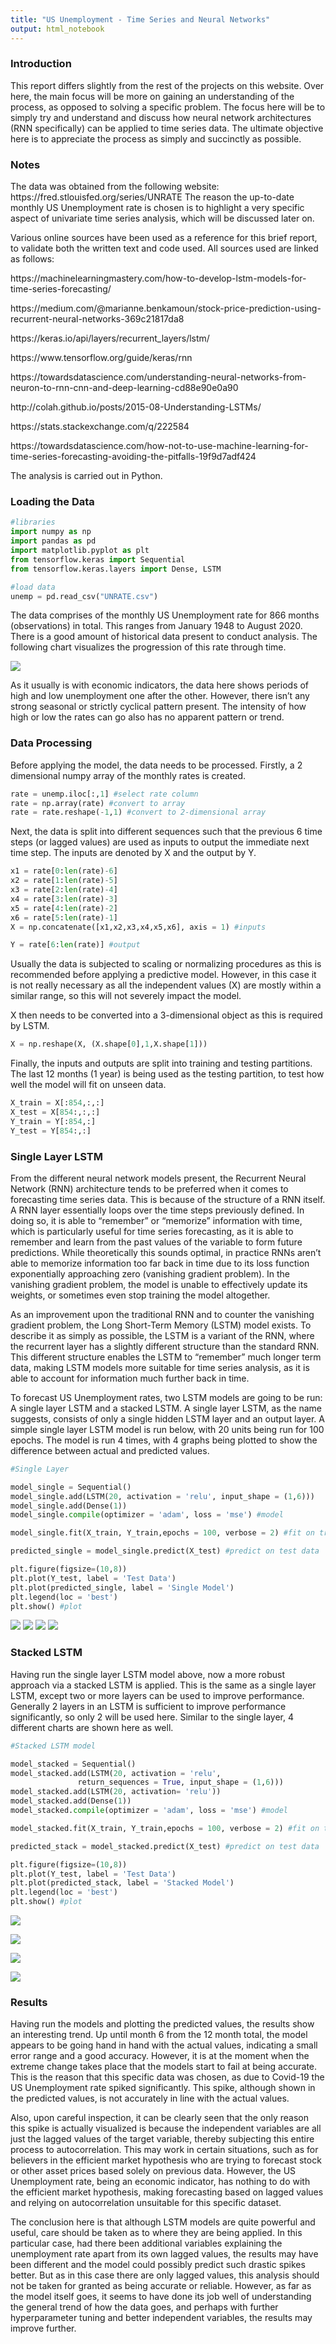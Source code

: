 ```yaml
---
title: "US Unemployment - Time Series and Neural Networks"
output: html_notebook
---
```


### Introduction

This report differs slightly from the rest of the projects on this website. Over here, the main focus will be more on gaining an understanding of the process, as opposed to solving a specific problem. The focus here will be to simply try and understand and discuss how neural network architectures (RNN specifically) can be applied to time series data. The ultimate objective here is to appreciate the process as simply and succinctly as possible.

### Notes

The data was obtained from the following website: https://fred.stlouisfed.org/series/UNRATE The reason the up-to-date monthly US Unemployment rate is chosen is to highlight a very specific aspect of univariate time series analysis, which will be discussed later on. 

Various online sources have been used as a reference for this brief report, to validate both the written text and code used. All sources used are linked as follows:

https://machinelearningmastery.com/how-to-develop-lstm-models-for-time-series-forecasting/

https://medium.com/@marianne.benkamoun/stock-price-prediction-using-recurrent-neural-networks-369c21817da8

https://keras.io/api/layers/recurrent_layers/lstm/

https://www.tensorflow.org/guide/keras/rnn

https://towardsdatascience.com/understanding-neural-networks-from-neuron-to-rnn-cnn-and-deep-learning-cd88e90e0a90

http://colah.github.io/posts/2015-08-Understanding-LSTMs/

https://stats.stackexchange.com/q/222584

https://towardsdatascience.com/how-not-to-use-machine-learning-for-time-series-forecasting-avoiding-the-pitfalls-19f9d7adf424

The analysis is carried out in Python.

### Loading the Data

```python
#libraries
import numpy as np
import pandas as pd
import matplotlib.pyplot as plt
from tensorflow.keras import Sequential
from tensorflow.keras.layers import Dense, LSTM

#load data
unemp = pd.read_csv("UNRATE.csv")
```

The data comprises of the monthly US Unemployment rate for 866 months (observations) in total. This ranges from January 1948 to August 2020. There is a good amount of historical data present to conduct analysis. The following chart visualizes the progression of this rate through time.

![](/images/Rate-with-time.png)

As it usually is with economic indicators, the data here shows periods of high and low unemployment one after the other. However, there isn't any strong seasonal or strictly cyclical pattern present. The intensity of how high or low the rates can go also has no apparent pattern or trend.

### Data Processing

Before applying the model, the data needs to be processed. Firstly, a 2 dimensional numpy array of the monthly rates is created.

```python
rate = unemp.iloc[:,1] #select rate column
rate = np.array(rate) #convert to array
rate = rate.reshape(-1,1) #convert to 2-dimensional array
```

Next, the data is split into different sequences such that the previous 6 time steps (or lagged values) are used as inputs to output the immediate next time step. The inputs are denoted by X and the output by Y. 

```python
x1 = rate[0:len(rate)-6]
x2 = rate[1:len(rate)-5]
x3 = rate[2:len(rate)-4]
x4 = rate[3:len(rate)-3]
x5 = rate[4:len(rate)-2]
x6 = rate[5:len(rate)-1]
X = np.concatenate([x1,x2,x3,x4,x5,x6], axis = 1) #inputs

Y = rate[6:len(rate)] #output
```

Usually the data is subjected to scaling or normalizing procedures as this is recommended before applying a predictive model. However, in this case it is not really necessary as all the independent values (X) are mostly within a similar range, so this will not severely impact the model.

X then needs to be converted into a 3-dimensional object as this is required by LSTM. 

```python
X = np.reshape(X, (X.shape[0],1,X.shape[1]))
```

Finally, the inputs and outputs are split into training and testing partitions. The last 12 months (1 year) is being used as the testing partition, to test how well the model will fit on unseen data. 

```python
X_train = X[:854,:,:]
X_test = X[854:,:,:]
Y_train = Y[:854,:]
Y_test = Y[854:,:]
```

### Single Layer LSTM

From the different neural network models present, the Recurrent Neural Network (RNN) architecture tends to be preferred when it comes to forecasting time series data. This is because of the structure of a RNN itself. A RNN layer essentially loops over the time steps previously defined. In doing so, it is able to "remember" or "memorize" information with time, which is particularly useful for time series forecasting, as it is able to remember and learn from the past values of the variable to form future predictions. While theoretically this sounds optimal, in practice RNNs aren't able to memorize information too far back in time due to its loss function exponentially approaching zero (vanishing gradient problem). In the vanishing gradient problem, the model is unable to effectively update its weights, or sometimes even stop training the model altogether.

As an improvement upon the traditional RNN and to counter the vanishing gradient problem, the Long Short-Term Memory (LSTM) model exists. To describe it as simply as possible, the LSTM is a variant of the RNN, where the recurrent layer has a slightly different structure than the standard RNN. This different structure enables the LSTM to "remember" much longer term data, making LSTM models more suitable for time series analysis, as it is able to account for information much further back in time. 

To forecast US Unemployment rates, two LSTM models are going to be run:  A single layer LSTM and a stacked LSTM. A single layer LSTM, as the name suggests, consists of only a single hidden LSTM layer and an output layer. A simple single layer LSTM model is run below, with 20 units being run for 100 epochs. The model is run 4 times, with 4 graphs being plotted to show the difference between actual and predicted values. 

```python
#Single Layer

model_single = Sequential()
model_single.add(LSTM(20, activation = 'relu', input_shape = (1,6)))
model_single.add(Dense(1))
model_single.compile(optimizer = 'adam', loss = 'mse') #model

model_single.fit(X_train, Y_train,epochs = 100, verbose = 2) #fit on training data

predicted_single = model_single.predict(X_test) #predict on test data

plt.figure(figsize=(10,8))
plt.plot(Y_test, label = 'Test Data')
plt.plot(predicted_single, label = 'Single Model')
plt.legend(loc = 'best')
plt.show() #plot
```
![](/images/Single-Model-1.png)
![](/images/Single-Model-2.png)
![](/images/Single-Model-3.png)
![](/images/Single-Model-4.png)

### Stacked LSTM

Having run the single layer LSTM model above, now a more robust approach via a stacked LSTM is applied. This is the same as a single layer LSTM, except two or more layers can be used to improve performance. Generally 2 layers in an LSTM is sufficient to improve performance significantly, so only 2 will be used here. Similar to the single layer, 4 different charts are shown here as well. 

```python
#Stacked LSTM model

model_stacked = Sequential()
model_stacked.add(LSTM(20, activation = 'relu', 
               return_sequences = True, input_shape = (1,6)))
model_stacked.add(LSTM(20, activation= 'relu'))
model_stacked.add(Dense(1))
model_stacked.compile(optimizer = 'adam', loss = 'mse') #model

model_stacked.fit(X_train, Y_train,epochs = 100, verbose = 2) #fit on training data

predicted_stack = model_stacked.predict(X_test) #predict on test data

plt.figure(figsize=(10,8))
plt.plot(Y_test, label = 'Test Data')
plt.plot(predicted_stack, label = 'Stacked Model')
plt.legend(loc = 'best')
plt.show() #plot
```

![](/images/Stack-Model-1.png)

![](/images/Stack-Model-2.png)

![](/images/Stack-Model-3.png)

![](/images/Stack-Model-4.png)

### Results

Having run the models and plotting the predicted values, the results show an interesting trend. Up until month 6 from the 12 month total, the model appears to be going hand in hand with the actual values, indicating a small error range and a good accuracy. However, it is at the moment when the extreme change takes place that the models start to fail at being accurate. This is the reason that this specific data was chosen, as due to Covid-19 the US Unemployment rate spiked significantly. This spike, although shown in the predicted values, is not accurately in line with the actual values. 

Also, upon careful inspection, it can be clearly seen that the only reason this spike is actually visualized is because the independent variables are all just the lagged values of the target variable, thereby subjecting this entire process to autocorrelation. This may work in certain situations, such as for believers in the efficient market hypothesis who are trying to forecast stock or other asset prices based solely on previous data. However, the US Unemployment rate, being an economic indicator, has nothing to do with the efficient market hypothesis, making forecasting based on lagged values and relying on autocorrelation unsuitable for this specific dataset. 

The conclusion here is that although LSTM models are quite powerful and useful, care should be taken as to where they are being applied. In this particular case, had there been additional variables explaining the unemployment rate apart from its own lagged values, the results may have been different and the model could possibly predict such drastic spikes better. But as in this case there are only lagged values, this analysis should not be taken for granted as being accurate or reliable. However, as far as the model itself goes, it seems to have done its job well of understanding the general trend of how the data goes, and perhaps with further hyperparameter tuning and better independent variables, the results may improve further.  















